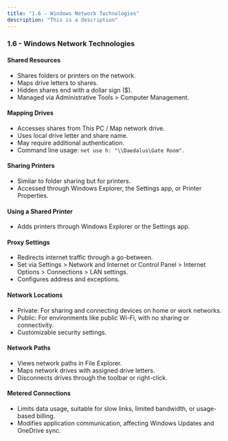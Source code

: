```yaml
---
title: "1.6 - Windows Network Technologies"
description: "This is a description"
---
```


### 1.6 - Windows Network Technologies

#### Shared Resources

- Shares folders or printers on the network.
- Maps drive letters to shares.
- Hidden shares end with a dollar sign ($).
- Managed via Administrative Tools > Computer Management.

#### Mapping Drives

- Accesses shares from This PC / Map network drive.
- Uses local drive letter and share name.
- May require additional authentication.
- Command line usage: `net use h: "\\Daedalus\Gate Room"`.

#### Sharing Printers

- Similar to folder sharing but for printers.
- Accessed through Windows Explorer, the Settings app, or Printer Properties.

#### Using a Shared Printer

- Adds printers through Windows Explorer or the Settings app.

#### Proxy Settings

- Redirects internet traffic through a go-between.
- Set via Settings > Network and Internet or Control Panel > Internet Options > Connections > LAN settings.
- Configures address and exceptions.

#### Network Locations

- Private: For sharing and connecting devices on home or work networks.
- Public: For environments like public Wi-Fi, with no sharing or connectivity.
- Customizable security settings.

#### Network Paths

- Views network paths in File Explorer.
- Maps network drives with assigned drive letters.
- Disconnects drives through the toolbar or right-click.

#### Metered Connections

- Limits data usage, suitable for slow links, limited bandwidth, or usage-based billing.
- Modifies application communication, affecting Windows Updates and OneDrive sync.

